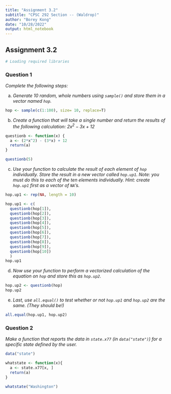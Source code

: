 ```yaml
---
title: "Assignment 3.2"
subtitle: "CPSC 292 Section -- (Waldrop)"
author: "Borey Kong"
date: "10/28/2022"
output: html_notebook
---
```


## Assignment 3.2 

```r
# Loading required libraries

```

### Question 1

*Complete the following steps:*

 a. *Generate 10 random, whole numbers using `sample()` and store them in a vector named `hop`.*

```r
hop <- sample(c(1:100), size= 10, replace=T)
```
 
 b.  *Create a function that will take a single number \verb+x+ and return the results of the following calculation: $2x^2 -3x +12$*

```r
questionb <- function(x) { 
  a <- (2*x^2) - (3*x) + 12
  return(a)
}

questionb(5)
```

 c. *Use your function to calculate the result of each element of `hop` individually. Store the result in a new vector called `hop.up1`.  Note: you must do this to each of the ten elements individually. Hint: create `hop.up1` first as a vector of `NA`'s. *
 
```r
hop.up1 <- rep(NA, length = 10)

hop.up1 <- c(
  questionb(hop[1]),
  questionb(hop[2]),
  questionb(hop[3]),
  questionb(hop[4]),
  questionb(hop[5]),
  questionb(hop[6]),
  questionb(hop[7]),
  questionb(hop[8]),
  questionb(hop[9]),
  questionb(hop[10])
  )
hop.up1
```

 d. *Now use your function to perform a vectorized calculation of the equation on `hop` and store this as `hop.up2`.*
 
```r
hop.up2 <- questionb(hop)
hop.up2
```

 e.  *Last, use `all.equal()` to test whether or not `hop.up1` and `hop.up2` are the same. (They should be!)*
 
```r
all.equal(hop.up1, hop.up2)
```

### Question 2

*Make a function that reports the data in `state.x77` (in `data("state")`) for a specific state defined by the user.*

```r
data("state")

whatstate <- function(x){
  a <- state.x77[x, ]
  return(a)
}

whatstate("Washington")

```